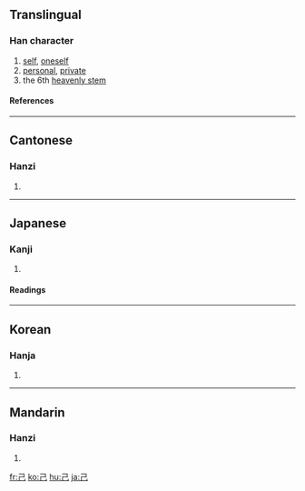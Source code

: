 ==Translingual==
{{Han stroke|[[Image:己-order.gif]]}}
===Han character===
{{Han char|rn=49|rad=己|as=00|sn=3|four=1771<sub>7</sub>|canj=尸山 (SU)}}
# [[self]], [[oneself]]
# [[personal]], [[private]]
# the 6th [[heavenly stem]]
====References====
{{Han ref|kx=0326.090|dkj=08742|dj=0630.100|hdz=20983.050|uh=5DF1|ud=24049|bh=A476|bd=42102}}
----
==Cantonese==
===Hanzi===
{{yue-hanzi|jyut=[[gei2]]|y=[[gei2]]}}
# {{defn|Cantonese}}
----
==Japanese==
===Kanji===
{{ja-kanji|grade=6|rs=己00}}
# {{defn|Japanese}} 
====Readings====
{{ja-readings|on=[[き]] (ki), [[こ]] (ko)|kun=[[おのれ]] (onore), [[つちのと]] (tsuchinoto)}}
----
==Korean==
===Hanja===
{{ko-hanja|hangeul=기|rv=gi|mr=ki}}
# {{defn|Korean}}
----
==Mandarin==
===Hanzi===
{{cmn-hanzi|pin=[[jǐ]] ([[ji3]])|wg=chi<sup>3</sup>}}
# {{defn|Mandarin}}

[[fr:己]]
[[ko:己]]
[[hu:己]]
[[ja:己]]